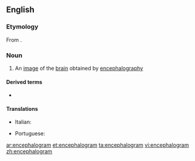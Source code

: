 ==English==

===Etymology===
From {{confix|encephal|gram|lang=en}}.

===Noun===
{{en-noun}}

# {{lb|en|medicine}} An [[image]] of the [[brain]] obtained by [[encephalography]]

====Derived terms====
* {{l|en|electroencephalogram}}

====Translations====
{{trans-top|an image of the brain obtained by encephalography}}
* Italian: {{t|it|encefalogramma|m}}
{{trans-mid}}
* Portuguese: {{t|pt|encefalograma|m}}
{{trans-bottom}}

[[ar:encephalogram]]
[[et:encephalogram]]
[[ta:encephalogram]]
[[vi:encephalogram]]
[[zh:encephalogram]]